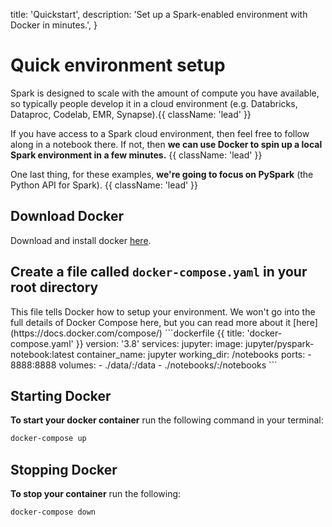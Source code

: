   title: 'Quickstart',
  description:
    'Set up a Spark-enabled environment with Docker in minutes.',
}

# Quick environment setup

Spark is designed to scale with the amount of compute you have available, so typically people develop it in a cloud environment (e.g. Databricks, Dataproc, Codelab, EMR, Synapse).{{ className: 'lead' }}


If you have access to a Spark cloud environment, then feel free to follow along in a notebook there. If not, then **we can use Docker to spin up a local Spark environment in a few minutes.** {{ className: 'lead' }}

One last thing, for these examples, **we're going to focus on PySpark** (the Python API for Spark). {{ className: 'lead' }}

## Download Docker
Download and install docker [here](https://www.docker.com/get-started).

## Create a file called `docker-compose.yaml` in your root directory
<Row>
    <Col>
            This file tells Docker how to setup your environment. We won't go into the full
            details of Docker Compose here, but you can read more about it [here](https://docs.docker.com/compose/)
    </Col>
    <Col>
    ```dockerfile {{ title: 'docker-compose.yaml' }}
    version: '3.8'
    services:
      jupyter:
        image: jupyter/pyspark-notebook:latest
        container_name: jupyter
        working_dir: /notebooks
        ports:
          - 8888:8888
        volumes:
          - ./data/:/data
          - ./notebooks/:/notebooks
    ```
    </Col>
</Row>

## Starting Docker

**To start your docker container** run the following command in your terminal:

```bash
docker-compose up
```
## Stopping Docker

**To stop your container** run the following:
```bash
docker-compose down
```